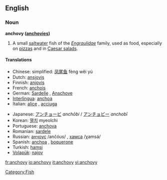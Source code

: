 ==English==
{{wikipedia}}
===Noun===
'''anchovy ([[anchovies]])'''

#A small [[saltwater]] fish of the ''[[Engraulidae]]'' family, used as food, especially on [[pizza]]s and in [[Caesar salad]]s.

====Translations====
{{top}}
*Chinese: simplified: [[凤尾鱼]] fèng wěi yú 
*Dutch: [[ansjovis]] {{m}}
*Finnish: [[anjovis]]
*French: [[anchois]] {{m}}
*German: [[Sardelle]] {{f}}, [[Anschove]]
*[[Interlingua]]: [[anchoa]] 
*Italian: [[alice]] {{f}}, [[acciuga]] {{f}}
{{mid}}
*Japanese: [[アンチョービ]] ''anchōbi'' / [[アンチョビー]] ''anchobī''
*Korean: [[멸치]] myeolchi
*Portuguese: [[anchova]] 
*Romanian: [[sardele]] {{f}}
*Russian: [[анчоус]] /ančóus/ {{m}}, [[хамса]] /χamsá/ {{f}}
*Spanish: [[anchoa]] {{f}}, [[boquerone]]
*Turkish: [[hamsi]]
*[[Volapük]]: [[najov]]
{{bottom}}

[[Category:Fish]]

[[fr:anchovy]]
[[io:anchovy]]
[[it:anchovy]]
[[vi:anchovy]]